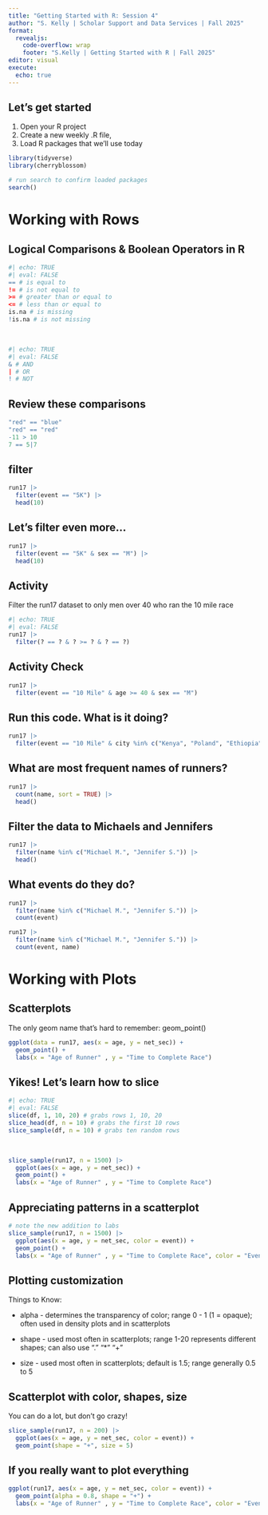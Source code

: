 ```yaml
---
title: "Getting Started with R: Session 4"
author: "S. Kelly | Scholar Support and Data Services | Fall 2025"
format: 
  revealjs: 
    code-overflow: wrap
    footer: "S.Kelly | Getting Started with R | Fall 2025"
editor: visual
execute: 
  echo: true
---
```


## Let's get started

1. Open your R project
2. Create a new weekly .R file, 
3. Load R packages that we'll use today

```r
library(tidyverse)
library(cherryblossom)

# run search to confirm loaded packages
search()
```

# Working with Rows

## Logical Comparisons & Boolean Operators in R

```r
#| echo: TRUE
#| eval: FALSE
== # is equal to
!= # is not equal to
>= # greater than or equal to
<= # less than or equal to
is.na # is missing
!is.na # is not missing
```

<br>

```r
#| echo: TRUE
#| eval: FALSE
& # AND
| # OR
! # NOT
```

## Review these comparisons

```r
"red" == "blue"
"red" == "red"
-11 > 10
7 == 5|7
```

## filter

```r
run17 |> 
  filter(event == "5K") |> 
  head(10)
```

## Let's filter even more...

```r
run17 |> 
  filter(event == "5K" & sex == "M") |> 
  head(10)
```

## Activity

Filter the run17 dataset to only men over 40 who ran the 10 mile race

```r
#| echo: TRUE
#| eval: FALSE
run17 |> 
  filter(? == ? & ? >= ? & ? == ?)
```

## Activity Check

```r
run17 |> 
  filter(event == "10 Mile" & age >= 40 & sex == "M")
```

## Run this code. What is it doing?

```r
run17 |> 
  filter(event == "10 Mile" & city %in% c("Kenya", "Poland", "Ethiopia"))
```

## What are most frequent names of runners? 

```r
run17 |> 
  count(name, sort = TRUE) |> 
  head()
```

## Filter the data to Michaels and Jennifers

```r
run17 |> 
  filter(name %in% c("Michael M.", "Jennifer S.")) |> 
  head()
```

## What events do they do? 
```r
run17 |> 
  filter(name %in% c("Michael M.", "Jennifer S.")) |> 
  count(event)

run17 |> 
  filter(name %in% c("Michael M.", "Jennifer S.")) |> 
  count(event, name)
```

# Working with Plots

## Scatterplots

The only geom name that's hard to remember: geom_point()

```r
ggplot(data = run17, aes(x = age, y = net_sec)) + 
  geom_point() + 
  labs(x = "Age of Runner" , y = "Time to Complete Race")
```

## Yikes! Let's learn how to slice

```r
#| echo: TRUE
#| eval: FALSE
slice(df, 1, 10, 20) # grabs rows 1, 10, 20
slice_head(df, n = 10) # grabs the first 10 rows
slice_sample(df, n = 10) # grabs ten random rows
```

<br>

```r
slice_sample(run17, n = 1500) |> 
  ggplot(aes(x = age, y = net_sec)) + 
  geom_point() + 
  labs(x = "Age of Runner" , y = "Time to Complete Race")
```

## Appreciating patterns in a scatterplot

```r
# note the new addition to labs
slice_sample(run17, n = 1500) |> 
  ggplot(aes(x = age, y = net_sec, color = event)) + 
  geom_point() + 
  labs(x = "Age of Runner" , y = "Time to Complete Race", color = "Event")
```

## Plotting customization

Things to Know:

-   alpha - determines the transparency of color; range 0 - 1 (1 = opaque); often used in density plots and in scatterplots

-   shape - used most often in scatterplots; range 1-20 represents different shapes; can also use "." "\*" "+"

-   size - used most often in scatterplots; default is 1.5; range generally 0.5 to 5

## Scatterplot with color, shapes, size

You can do a lot, but don't go crazy!

```r
slice_sample(run17, n = 200) |> 
  ggplot(aes(x = age, y = net_sec, color = event)) +
  geom_point(shape = "+", size = 5)
```

## If you really want to plot everything

```r
ggplot(run17, aes(x = age, y = net_sec, color = event)) + 
  geom_point(alpha = 0.8, shape = "+") + 
  labs(x = "Age of Runner" , y = "Time to Complete Race", color = "Event")
```
